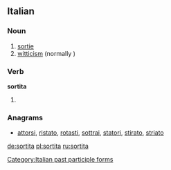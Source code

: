 ==Italian==

===Noun===
{{it-noun|sortit|f|a|e}}

# [[sortie]]
# [[witticism]] (normally {{term|battuta}})

===Verb===
'''sortita'''

# {{feminine of|sortito}}

===Anagrams===
* [[attorsi#Italian|attorsi]], [[ristato#Italian|ristato]], [[rotasti#Italian|rotasti]], [[sottrai#Italian|sottrai]], [[statori#Italian|statori]], [[stirato#Italian|stirato]], [[striato#Italian|striato]]

[[Category:Italian past participle forms]]

[[de:sortita]]
[[pl:sortita]]
[[ru:sortita]]